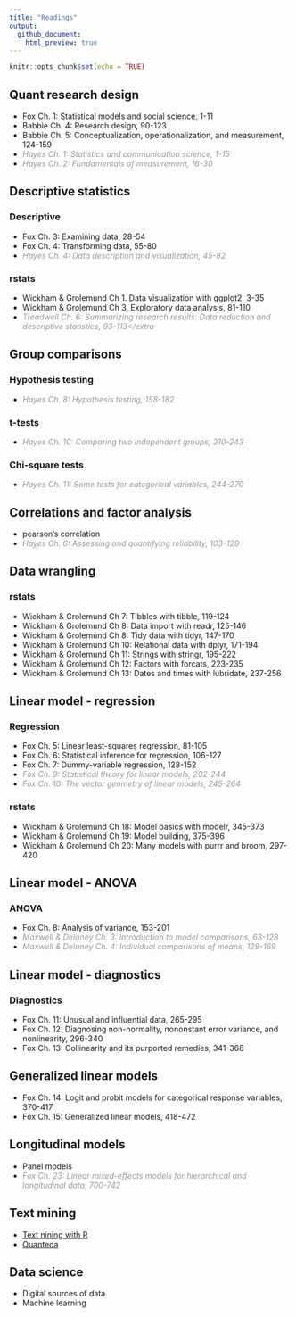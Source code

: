 ```yaml
---
title: "Readings"
output: 
  github_document: 
    html_preview: true
---
```


```r
knitr::opts_chunk$set(echo = TRUE)
```

## Quant research design
+ Fox Ch. 1: Statistical models and social science, 1-11
+ Babbie Ch. 4: Research design, 90-123
+ Babbie Ch. 5: Conceptualization, operationalization, and measurement, 124-159
+ <extra>Hayes Ch. 1: Statistics and communication science, 1-15</extra>
+ <extra>Hayes Ch. 2: Fundamentals of measurement, 16-30</extra>



## Descriptive statistics

### Descriptive
+ Fox Ch. 3: Examining data, 28-54
+ Fox Ch. 4: Transforming data, 55-80
+ <extra>Hayes Ch. 4: Data description and visualization, 45-82</extra>

### rstats
+ Wickham & Grolemund Ch 1. Data visualization with ggplot2, 3-35
+ Wickham & Grolemund Ch 3. Exploratory data analysis, 81-110
+ <extra>Treadwell Ch. 6: Summarizing research results: Data reduction and descriptive statistics, 93-113</extra



## Group comparisons

### Hypothesis testing
+ <extra>Hayes Ch. 8: Hypothesis testing, 158-182</extra>

### t-tests
+ <extra>Hayes Ch. 10: Comparing two independent groups, 210-243</extra>

### Chi-square tests
+ <extra>Hayes Ch. 11: Some tests for categorical variables, 244-270</extra>



## Correlations and factor analysis
+ pearson's correlation
+ <extra>Hayes Ch. 6: Assessing and quantifying reliability, 103-129</extra>



## Data wrangling

### rstats
+ Wickham & Grolemund Ch 7: Tibbles with tibble, 119-124
+ Wickham & Grolemund Ch 8: Data import with readr, 125-146
+ Wickham & Grolemund Ch 8: Tidy data with tidyr, 147-170
+ Wickham & Grolemund Ch 10: Relational data with dplyr, 171-194
+ Wickham & Grolemund Ch 11: Strings with stringr, 195-222
+ Wickham & Grolemund Ch 12: Factors with forcats, 223-235
+ Wickham & Grolemund Ch 13: Dates and times with lubridate, 237-256



## Linear model - regression

### Regression
+ Fox Ch. 5: Linear least-squares regression, 81-105
+ Fox Ch. 6: Statistical inference for regression, 106-127
+ Fox Ch. 7: Dummy-variable regression, 128-152
+ <extra>Fox Ch. 9: Statistical theory for linear models, 202-244</extra>
+ <extra>Fox Ch. 10: The vector geometry of linear models, 245-264</extra>

### rstats
+ Wickham & Grolemund Ch 18: Model basics with modelr, 345-373
+ Wickham & Grolemund Ch 19: Model building, 375-396
+ Wickham & Grolemund Ch 20: Many models with purrr and broom, 297-420

## Linear model - ANOVA

### ANOVA
+ Fox Ch. 8: Analysis of variance, 153-201
+ <extra>Maxwell & Delaney Ch. 3: Introduction to model comparisons, 63-128</extra>
+ <extra>Maxwell & Delaney Ch. 4: Individual comparisons of means, 129-169</extra>

## Linear model - diagnostics

### Diagnostics

+ Fox Ch. 11: Unusual and influential data, 265-295
+ Fox Ch. 12: Diagnosing non-normality, nononstant error variance, and nonlinearity, 296-340
+ Fox Ch. 13: Collinearity and its purported remedies, 341-368



## Generalized linear models
+ Fox Ch. 14: Logit and probit models for categorical response variables, 370-417
+ Fox Ch. 15: Generalized linear models, 418-472



## Longitudinal models
+ Panel models
+ <extra>Fox Ch. 23: Linear mixed-effects models for hierarchical and longitudinal data, 700-742</extra>


## Text mining
+ [Text nining with R](https://www.tidytextmining.com/)
+ [Quanteda](https://tutorials.quanteda.io/)

## Data science
+ Digital sources of data
+ Machine learning



<style>
extra {
  color: #999;
  font-style: italic;
}
</style>